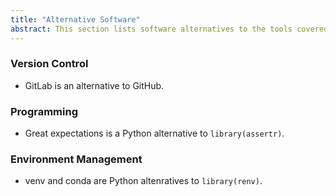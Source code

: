 ```yaml
---
title: "Alternative Software"
abstract: This section lists software alternatives to the tools covered in the training.
---
```


### Version Control

- GitLab is an alternative to GitHub.


### Programming

- Great expectations is a Python alternative to `library(assertr)`.

### Environment Management

- venv and conda are Python altenratives to `library(renv)`.



